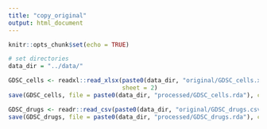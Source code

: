 ```yaml
---
title: "copy_original"
output: html_document
---
```


```r
knitr::opts_chunk$set(echo = TRUE)
```

```r
# set directories
data_dir = "../data/"
```

```r
GDSC_cells <- readxl::read_xlsx(paste0(data_dir, "original/GDSC_cells.xlsx"),
                                sheet = 2)
save(GDSC_cells, file = paste0(data_dir, "processed/GDSC_cells.rda"), compress = "xz")
```

```r
GDSC_drugs <- readr::read_csv(paste0(data_dir, "original/GDSC_drugs.csv"))
save(GDSC_drugs, file = paste0(data_dir, "processed/GDSC_drugs.rda"), compress = "xz")
```
